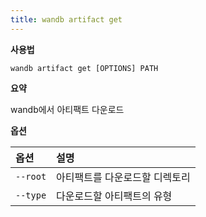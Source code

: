 ```yaml
---
title: wandb artifact get
---
```


**사용법**

`wandb artifact get [OPTIONS] PATH`

**요약**

wandb에서 아티팩트 다운로드


**옵션**

| **옵션** | **설명** |
| :--- | :--- |
| `--root` | 아티팩트를 다운로드할 디렉토리 |
| `--type` | 다운로드할 아티팩트의 유형 |
